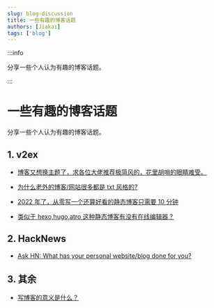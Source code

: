 ```yaml
---
slug: blog-discussion
title: 一些有趣的博客话题
authors: [Jiakai]
tags: ['blog']
---
```


:::info

分享一些个人认为有趣的博客话题。

:::


# 一些有趣的博客话题

分享一些个人认为有趣的博客话题。

## 1. v2ex

- [博客又想换主题了，求各位大佬推荐极简风的，花里胡哨的眼睛难受。](https://www.v2ex.com/t/921010)

- [为什么老外的博客/网站很多都是 txt 风格的?](https://v2ex.com/t/851940)

- [2022 年了，从零写一个还算好看的静态博客只需要 10 分钟](https://www.v2ex.com/t/846441)

- [类似于 hexo,hugo,atro 这种静态博客有没有在线编辑器？](https://www.v2ex.com/t/931430)


## 2. HackNews

- [Ask HN: What has your personal website/blog done for you?](https://news.ycombinator.com/item?id=35164819)

## 3. 其余

- [写博客的意义是什么？](https://t.me/FindBlog/173)